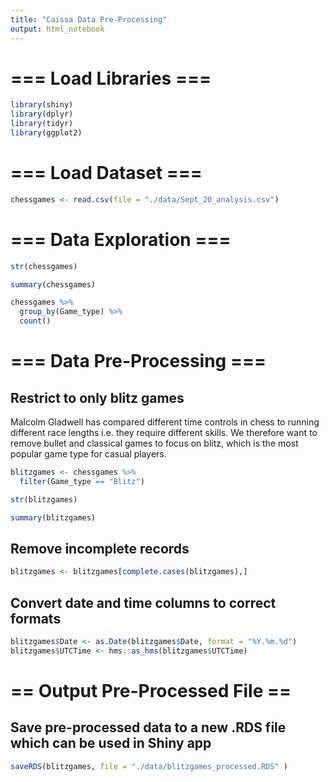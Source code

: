 ```yaml
---
title: "Caissa Data Pre-Processing"
output: html_notebook
---
```


# === Load Libraries ===

```r
library(shiny)
library(dplyr)
library(tidyr)
library(ggplot2)
```

# === Load Dataset ===

```r
chessgames <- read.csv(file = "./data/Sept_20_analysis.csv")
```

# === Data Exploration ===

```r
str(chessgames)
```

```r
summary(chessgames)
```
```r
chessgames %>% 
  group_by(Game_type) %>%
  count()
```

# === Data Pre-Processing ===

## Restrict to only blitz games
Malcolm Gladwell has compared different time controls in chess to running different race lengths i.e. they require different skills.  We therefore want to remove bullet and classical games to focus on blitz, which is the most popular game type for casual players.

```r
blitzgames <- chessgames %>%
  filter(Game_type == "Blitz")
```

```r
str(blitzgames)
```

```r
summary(blitzgames)
```

## Remove incomplete records

```r
blitzgames <- blitzgames[complete.cases(blitzgames),]
```


## Convert date and time columns to correct formats

```r
blitzgames$Date <- as.Date(blitzgames$Date, format = "%Y.%m.%d")
blitzgames$UTCTime <- hms::as_hms(blitzgames$UTCTime)
```

# == Output Pre-Processed File ==

## Save pre-processed data to a new .RDS file which can be used in Shiny app

```r
saveRDS(blitzgames, file = "./data/blitzgames_processed.RDS" )
```



